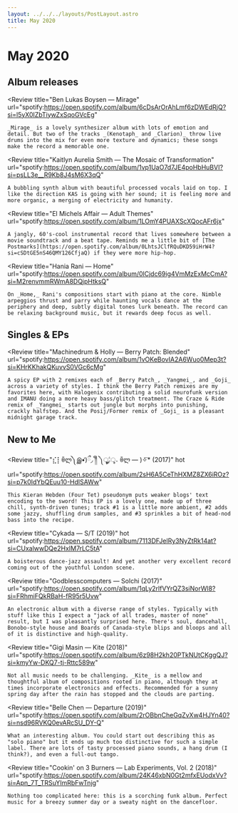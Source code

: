 ```yaml
---
layout: ../../../layouts/PostLayout.astro
title: May 2020
---
```



# May 2020

## Album releases

<Review
	title="Ben Lukas Boysen — Mirage"
	url="spotify:https://open.spotify.com/album/6cDsArOrAhLmf6zDWEdRjQ?si=l5yX0IZbTiywZxSqoGVcEg"
>
	_Mirage_ is a lovely synthesizer album with lots of emotion and detail. But two of the tracks _(Kenotaph_ and _Clarion)_ throw live drums into the mix for even more texture and dynamics; these songs make the record a memorable one.
</Review>

<Review
	title="Kaitlyn Aurelia Smith — The Mosaic of Transformation"
	url="spotify:https://open.spotify.com/album/1vp1UaO7d7JE4poHbHuBVI?si=psLL3e__R9Kb8J4sM6X3qQ"
>
	A bubbling synth album with beautiful processed vocals laid on top. I like the direction KAS is going with her sound; it is feeling more and more organic, a merging of electricity and humanity.
</Review>

<Review
	title="El Michels Affair — Adult Themes"
	url="spotify:https://open.spotify.com/album/1LOmY4PUAXScXQocAFr6jx"
>
	A jangly, 60's-cool instrumental record that lives somewhere between a movie soundtrack and a beat tape. Reminds me a little bit of [The Postmarks](https://open.spotify.com/album/0LhtsJClfRQuDKD59iHrW4?si=cSDtGE5nS46QMY126CfjaQ) if they were more hip-hop.
</Review>

<Review
	title="Hania Rani — Home"
	url="spotify:https://open.spotify.com/album/0lCjdc69ig4VmMzExMcCmA?si=M2renvmmRWmA8DQjpHtksQ"
>
	On _Home,_ Rani's compositions start with piano at the core. Nimble arpeggios thrust and parry while haunting vocals dance at the periphery and deep, subtly digital tones lurk beneath. The record can be relaxing background music, but it rewards deep focus as well.
</Review>


## Singles & EPs

<Review
	title="Machinedrum & Holly — Berry Patch: Blended"
	url="spotify:https://open.spotify.com/album/1vOKeBovIA2A6Wuo0Mep3t?si=KHrKKhakQKuvvS0VGc6cMg"
>
	A spicy EP with 2 remixes each of _Berry Patch_, _Yangmei_, and _Goji_ across a variety of styles. I think the Berry Patch remixes are my favorites here, with Halogenix contributing a solid neurofunk version and IMANU doing a more heavy bass/glitch treatment. The Craze & Ride remix of _Yangmei_ starts out jungle but morphs into punishing, crackly halfstep. And the Posij/Former remix of _Goji_ is a pleasant midnight garage track.
</Review>


## New to Me

<Review
	title="⣎⡇ꉺლ༽இ•̛)ྀ◞ ༎ຶ ༽ৣৢ؞ৢ؞ؖ ꉺლ — )✧⃛* (2017)"
	hot
	url="spotify:https://open.spotify.com/album/2sH6A5CeThHXMZ8ZX6iROz?si=p7k0IdYbQEuu10-HdlSAWw"
>
	This Kieran Hebden (Four Tet) pseudonym puts weaker blogs' text encoding to the sword! This EP is a lovely one, made up of three chill, synth-driven tunes; track #1 is a little more ambient, #2 adds some jazzy, shuffling drum samples, and #3 sprinkles a bit of head-nod bass into the recipe.
</Review>

<Review
	title="Cykada — S/T (2019)"
	hot
	url="spotify:https://open.spotify.com/album/7113DFJelRy3NyZtRk14at?si=CUxalwwDQe2HxIM7rLC5tA"
>
	A boisterous dance-jazz assault! And yet another very excellent record coming out of the youthful London scene.
</Review>

<Review
	title="Godblesscomputers — Solchi (2017)"
	url="spotify:https://open.spotify.com/album/1qLy2rlfVYrQZ3siNorWl8?si=FRhmiFQkRBaH-fR95r5Uvw"
>
	An electronic album with a diverse range of styles. Typically with stuff like this I expect a "jack of all trades, master of none" result, but I was pleasantly surprised here. There's soul, dancehall, Bonobo-style house and Boards of Canada-style blips and bloops and all of it is distinctive and high-quality.
</Review>

<Review
	title="Gigi Masin — Kite (2018)"
	url="spotify:https://open.spotify.com/album/6z98H2kh20PTkNUtCKggQJ?si=kmyYw-DKQ7-tj-Rttc589w"
>
	Not all music needs to be challenging. _Kite_ is a mellow and thoughtful album of compositions rooted in piano, although they at times incorporate electronics and effects. Recommended for a sunny spring day after the rain has stopped and the clouds are parting.
</Review>

<Review
	title="Belle Chen — Departure (2019)"
	url="spotify:https://open.spotify.com/album/2rOBbnCheGqZvXw4HJYn40?si=nsd96RVKQ0evARcSU_DY-Q"
>
	What an interesting album. You could start out describing this as "solo piano" but it ends up much too distinctive for such a simple label. There are lots of tasty processed piano sounds, a hang drum (I think?), and even a full-out tango.
</Review>

<Review
	title="Cookin' on 3 Burners — Lab Experiments, Vol. 2 (2018)"
	url="spotify:https://open.spotify.com/album/24K46xbN0Gt2mfxEUodxVv?si=Apn_7T_TRSuYImRbFwTnjg"
>
	Nothing too complicated here: this is a scorching funk album. Perfect music for a breezy summer day or a sweaty night on the dancefloor.
</Review>
